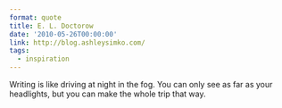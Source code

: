 ```yaml
---
format: quote
title: E. L. Doctorow
date: '2010-05-26T00:00:00'
link: http://blog.ashleysimko.com/
tags:
  - inspiration
---
```




Writing is like driving at night in the fog. You can only see as far as your headlights, but you can make the whole trip that way.